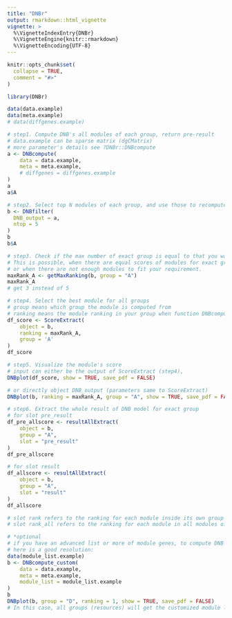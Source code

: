 ---
title: "DNBr"
output: rmarkdown::html_vignette
vignette: >
  %\VignetteIndexEntry{DNBr}
  %\VignetteEngine{knitr::rmarkdown}
  %\VignetteEncoding{UTF-8}
---

```{r, include = FALSE}
knitr::opts_chunk$set(
  collapse = TRUE,
  comment = "#>"
)
```

```{r setup}
library(DNBr)

data(data.example)
data(meta.example)
# data(diffgenes.example)

# step1. Compute DNB's all modules of each group, return pre-result
# data.example can be sparse matrix (dgCMatrix)
# more parameter's details see ?DNBr::DNBcompute
a <- DNBcompute(
    data = data.example, 
    meta = meta.example, 
    # diffgenes = diffgenes.example
)
a
a$A

# step2. Select top N modules of each group, and use those to recompute DNB module, return result
b <- DNBfilter(
  DNB_output = a, 
  ntop = 5
)
b
b$A

# step3. Check if the max number of exact group is equal to that you want before
# This is possible, when there are equal scores of modules for exact group, 
# or when there are not enough modules to fit your requirement.
maxRank_A <- getMaxRanking(b, group = "A")
maxRank_A 
# get 3 instead of 5

# step4. Select the best module for all groups
# group means which group the module is computed from
# ranking means the module ranking in your group when function DNBcompute processes
df_score <- ScoreExtract(
    object = b,
    ranking = maxRank_A,
    group = 'A'
)
df_score

# step5. Visualize the module's score
# input can either be the output of ScoreExtract (step4),
DNBplot(df_score, show = TRUE, save_pdf = FALSE)

# or directly object DNB_output (parameters same to ScoreExtract)
DNBplot(b, ranking = maxRank_A, group = "A", show = TRUE, save_pdf = FALSE)

# step6. Extract the whole result of DNB model for exact group
# for slot pre_result
df_pre_allscore <- resultAllExtract(
    object = b,
    group = "A",
    slot = "pre_result"
)
df_pre_allscore

# for slot result
df_allscore <- resultAllExtract(
    object = b,
    group = "A",
    slot = "result"
)
df_allscore

# slot rank refers to the ranking for each module inside its own group 
# slot rank_all refers to the ranking for each module in all modules of that group 

# *optional
# if you have an advanced list or more of module genes, to compute DNB for this module,
# here is a good resolution:
data(module_list.example)
b <- DNBcompute_custom(
    data = data.example, 
    meta = meta.example, 
    module_list = module_list.example
)
b
DNBplot(b, group = "D", ranking = 1, show = TRUE, save_pdf = FALSE)
# In this case, all groups (resources) will get the customized module lists, so group can be anyone (ignored) !

```

